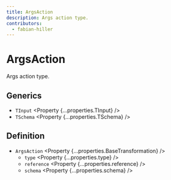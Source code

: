```yaml
---
title: ArgsAction
description: Args action type.
contributors:
  - fabian-hiller
---
```



# ArgsAction

Args action type.

## Generics

- `TInput` <Property {...properties.TInput} />
- `TSchema` <Property {...properties.TSchema} />

## Definition

- `ArgsAction` <Property {...properties.BaseTransformation} />
  - `type` <Property {...properties.type} />
  - `reference` <Property {...properties.reference} />
  - `schema` <Property {...properties.schema} />
